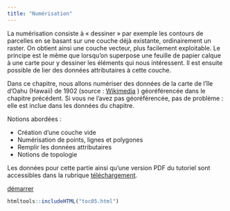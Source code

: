 ```yaml
---
title: "Numérisation"
---
```


::: {.row}

::: {.content .col-xs-12 .col-sm-8 .col-md-9}

La numérisation consiste à « dessiner » par exemple les contours de parcelles en se basant sur une couche déjà existante, ordinairement un raster. On obtient ainsi une couche vecteur, plus facilement exploitable. Le principe est le même que lorsqu'on superpose une feuille de papier calque à une carte pour y dessiner les éléments qui nous intéressent. Il est ensuite possible de lier des données attributaires à cette couche.

Dans ce chapitre, nous allons numériser des données de la carte de l'île d'Oahu (Hawaii) de 1902 (source : [Wikimedia](http://commons.wikimedia.org/wiki/File%3A1902_Land_Office_Map_of_the_Island_of_Oahu%2C_Hawaii_(_Honolulu_)_-_Geographicus_-_OhauHawaii-lo-1902.jpg) ) géoréférencée dans le chapitre précédent. Si vous ne l'avez pas géoréférencée, pas de problème : elle est inclue dans les données du chapitre.

Notions abordées :

* Création d'une couche vide
* Numérisation de points, lignes et polygones
* Remplir les données attributaires
* Notions de topologie

Les données pour cette partie ainsi qu'une version PDF du tutoriel sont accessibles dans la rubrique  [téléchargement](telechargement.html).

[démarrer](05_01_creation_couche.html)

:::

```r
htmltools::includeHTML("toc05.html")
```

:::

